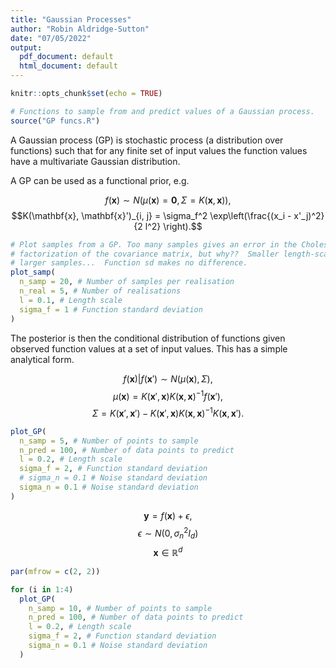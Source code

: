 ```yaml
---
title: "Gaussian Processes"
author: "Robin Aldridge-Sutton"
date: "07/05/2022"
output:
  pdf_document: default
  html_document: default
---
```


```r
knitr::opts_chunk$set(echo = TRUE)
```

```r
# Functions to sample from and predict values of a Gaussian process.
source("GP funcs.R")
```

A Gaussian process (GP) is stochastic process (a distribution over functions) such that for any finite set of input values the function values have a multivariate Gaussian distribution.

A GP can be used as a functional prior, e.g. 

$$f(\mathbf{x}) \sim N(\mu(\mathbf{x}) = \mathbf{0}, \Sigma = K(\mathbf{x}, \mathbf{x})),$$
$$K(\mathbf{x}, \mathbf{x}')_{i, j} = \sigma_f^2 \exp\left(\frac{(x_i - x'_j)^2}{2 l^2} \right).$$
```r
# Plot samples from a GP. Too many samples gives an error in the Cholesky
# factorization of the covariance matrix, but why??  Smaller length-scales allow
# larger samples...  Function sd makes no difference.
plot_samp(
  n_samp = 20, # Number of samples per realisation
  n_real = 5, # Number of realisations
  l = 0.1, # Length scale
  sigma_f = 1 # Function standard deviation
)
```

The posterior is then the conditional distribution of functions given observed function values at a set of input values.  This has a simple analytical form.

$$f(\mathbf{x})|f(\mathbf{x}') \sim N(\mu(\mathbf{x}), \Sigma),$$
$$\mu(\mathbf{x}) = K(\mathbf{x}', \mathbf{x})K(\mathbf{x}, \mathbf{x})^{-1}f(\mathbf{x}'),$$
$$\Sigma = K(\mathbf{x}', \mathbf{x}') - K(\mathbf{x}', \mathbf{x})K(\mathbf{x}, \mathbf{x})^{-1} K(\mathbf{x}, \mathbf{x}').$$

```r
plot_GP(
  n_samp = 5, # Number of points to sample
  n_pred = 100, # Number of data points to predict
  l = 0.2, # Length scale
  sigma_f = 2, # Function standard deviation
  # sigma_n = 0.1 # Noise standard deviation
  sigma_n = 0.1 # Noise standard deviation
)
```


$$\mathbf{y} = f(\mathbf{x}) + \epsilon,$$
$$ \epsilon \sim N(0, \sigma_n^2 I_d)$$
$$\mathbf{x} \in \mathbb{R}^d$$

```r
par(mfrow = c(2, 2))

for (i in 1:4)
  plot_GP(
    n_samp = 10, # Number of points to sample
    n_pred = 100, # Number of data points to predict
    l = 0.2, # Length scale
    sigma_f = 2, # Function standard deviation
    sigma_n = 0.1 # Noise standard deviation
  )
```
